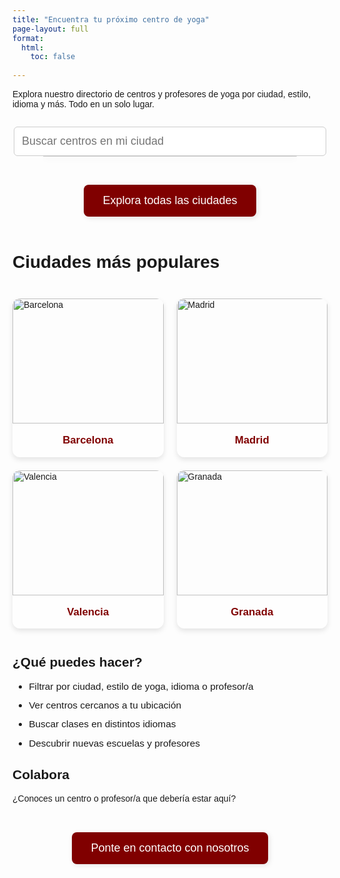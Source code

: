 ```yaml
---
title: "Encuentra tu próximo centro de yoga"
page-layout: full
format:
  html:
    toc: false
    
---
```


<link href="https://fonts.googleapis.com/css2?family=Savate&display=swap" rel="stylesheet">

<style>
  body {
    font-family: 'Savate', sans-serif;
  }
  .cta-button {
    background-color: #800000;
    color: white;
    padding: 15px 30px;
    border-radius: 8px;
    text-decoration: none;
    font-size: 18px;
    display: inline-block;
    margin: 1em 0;
    box-shadow: 2px 2px 8px rgba(0, 0, 0, 0.1);
  }
  .centered {
    text-align: center;
    margin-top: 2em;
    margin-bottom: 2em;
  }
  .features {
    max-width: 600px;
    margin: 0 auto;
    font-size: 1.1em;
  }
  .features li {
    margin-bottom: 0.8em;
  }
  blockquote {
    font-style: italic;
    color: #555;
    margin: 2em auto;
    max-width: 600px;
  }
  .hero-search {
    text-align: center;
    margin-top: 2em;
  }
  .hero-search input[type="text"] {
    padding: 12px;
    font-size: 18px;
    width: 100%;
    max-width: 500px;
    border-radius: 6px;
    border: 1px solid #ccc;
  }
  .popular-cities {
    text-align: center;
    margin: 3em 0;
  }
  .popular-cities a {
    margin: 0 10px;
    display: inline-block;
    color: #800000;
    text-decoration: none;
    font-size: 1.1em;
  }


.popular-cities-grid {
  display: grid;
  grid-template-columns: repeat(2, 1fr);
  gap: 1.5em;
  width: 100%;
  max-width: none;
  margin: 3em 0;
}

.city-card {
  cursor: pointer;
  border-radius: 12px;
  overflow: hidden;
  box-shadow: 0 4px 8px rgba(0,0,0,0.1);
  transition: transform 0.2s ease;
}

.city-card:hover {
  transform: scale(1.02);
}

.city-card img {
  width: 100%;
  height: 200px;
  object-fit: cover;
}

.city-name {
  padding: 1em;
  text-align: center;
  font-weight: bold;
  font-size: 1.2em;
  color: #800000;
  background-color: rgba(255, 255, 255, 0.3); /* semi-transparent white */
}


.suggestion-list {
  list-style: none;
  padding: 0;
  margin: 0;
  border: 1px solid #ccc;
  border-top: none;
  max-height: 150px;
  overflow-y: auto;
  position: absolute;
  width: 80%;
  max-width: 500px;
  left: 50%;
  transform: translateX(-50%);
  background: white;
  z-index: 10;
  box-shadow: 0 4px 8px rgba(0,0,0,0.1);
}

.suggestion-list li {
  padding: 10px;
  cursor: pointer;
  border-top: 1px solid #eee;
  font-size: 16px;
  transition: background 0.2s ease;
}

.suggestion-list li:hover {
  background-color: #f0f0f0;
}




</style>





Explora nuestro directorio de centros y profesores de yoga por ciudad, estilo, idioma y más. Todo en un solo lugar.

<div class="hero-search" style="position: relative;">
  <input type="text" id="citySearch" placeholder="Buscar centros en mi ciudad" autocomplete="off" />
  <ul id="citySuggestions" class="suggestion-list"></ul>
</div>


<div class="centered">
  <a href="/map.html" class="cta-button">Explora todas las ciudades</a>
</div>

# Ciudades más populares

```{=html}
<div class="popular-cities-grid">
  <div class="city-card" onclick="window.location.href='/map.html?city=Barcelona'">
    <img src="/images/cities/barcelona.jpg" alt="Barcelona">
    <div class="city-name">Barcelona</div>
  </div>
  <div class="city-card" onclick="window.location.href='/map.html?city=Madrid'">
    <img src="/images/cities/madrid.jpg" alt="Madrid">
    <div class="city-name">Madrid</div>
  </div>
  <div class="city-card" onclick="window.location.href='/map.html?city=Valencia'">
    <img src="/images/cities/valencia.jpg" alt="Valencia">
    <div class="city-name">Valencia</div>
  </div>
  <div class="city-card" onclick="window.location.href='/map.html?city=Granada'">
    <img src="/images/cities/granada.jpg" alt="Granada">
    <div class="city-name">Granada</div>
  </div>
</div>
```



<!-- <div class="popular-cities">
  <strong>Ciudades más buscadas:</strong><br>
  <a href="/map.html?city=Barcelona">Barcelona</a>
  <a href="/map.html?city=Madrid">Madrid</a>
  <a href="/map.html?city=Valencia">Valencia</a>
  <a href="/map.html?city=Granada">Granada</a>
</div> -->

## ¿Qué puedes hacer?

<ul class="features">
  <li>Filtrar por ciudad, estilo de yoga, idioma o profesor/a</li>
  <li>Ver centros cercanos a tu ubicación</li>
  <li>Buscar clases en distintos idiomas</li>
  <li>Descubrir nuevas escuelas y profesores</li>
</ul>

## Colabora

¿Conoces un centro o profesor/a que debería estar aquí?

<div class="centered">
  <a href="/contacto.html" class="cta-button">Ponte en contacto con nosotros</a>
</div>

<!-- ## 🗨️ Lo que dicen nuestros usuarios

> “Encontré clases de Vinyasa en inglés cerca de mí en solo 2 minutos.”  
> — Laura, Barcelona

> “Me encanta poder ver todos los centros en el mapa y filtrar por estilos. Es súper práctico.”  
> — Diego, Valencia -->


<script>
let centers = [];

const input = document.getElementById("citySearch");
const suggestions = document.getElementById("citySuggestions");

fetch("/data/centers.json")
  .then(res => res.json())
  .then(data => {
    centers = data;
  });

input.addEventListener("input", () => {
  const val = input.value.toLowerCase().trim();
  suggestions.innerHTML = "";

  if (val.length === 0) {
    suggestions.style.display = "none";
    return;
  }

  const allCities = [...new Set(centers.map(c => c.city))];
  const matches = allCities.filter(c => c.toLowerCase().startsWith(val));

  matches.forEach(city => {
    const li = document.createElement("li");
    li.textContent = city;
    li.addEventListener("click", () => {
      window.location.href = `/map.html?city=${encodeURIComponent(city)}`;
    });
    suggestions.appendChild(li);
  });

  suggestions.style.display = matches.length > 0 ? "block" : "none";
});

input.addEventListener("keydown", (e) => {
  if (e.key === "Enter") {
    const val = input.value.trim();
    if (val.length > 0) {
      window.location.href = `/map.html?city=${encodeURIComponent(val)}`;
    }
  }
});

document.addEventListener("click", (e) => {
  if (!input.contains(e.target) && !suggestions.contains(e.target)) {
    suggestions.style.display = "none";
  }
});
</script>
